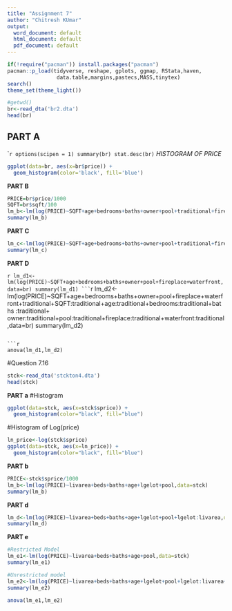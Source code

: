 ---
title: "Assignment 7"
author: "Chitresh KUmar"
output:
  word_document: default
  html_document: default
  pdf_document: default
---

```{r loadPackages, warning=FALSE, message=FALSE, results='hide' }
if(!require("pacman")) install.packages("pacman")
pacman::p_load(tidyverse, reshape, gplots, ggmap, RStata,haven,
                data.table,margins,pastecs,MASS,tinytex)
search()
theme_set(theme_light())
```
```{r}
#getwd()
br<-read_dta('br2.dta')
head(br)
```
## PART A


````{r}
options(scipen = 1)
summary(br)
stat.desc(br)
```
*HISTOGRAM OF PRICE*

```{r,warning=False,message=False}
ggplot(data=br, aes(x=br$price)) + 
  geom_histogram(color='black', fill='blue')
```

**PART B**

```{r}
PRICE=br$price/1000
SQFT=br$sqft/100
lm_b<-lm(log(PRICE)~SQFT+age+bedrooms+baths+owner+pool+traditional+fireplace+waterfront,data=br)
summary(lm_b)
```

**PART C**

```{r}
lm_c<-lm(log(PRICE)~SQFT+age+bedrooms+baths+owner+pool+traditional+fireplace+waterfront+waterfront : traditional ,data=br)
summary(lm_c)
```

  **PART D**
  
````{r}
lm_d1<-lm(log(PRICE)~SQFT+age+bedrooms+baths+owner+pool+fireplace+waterfront,data=br)
summary(lm_d1)
``` 
````{r}
lm_d2<-lm(log(PRICE)~SQFT+age+bedrooms+baths+owner+pool+fireplace+waterfront+traditional+SQFT:traditional+age:traditional+bedrooms:traditional+baths :traditional+ owner:traditional+pool:traditional+fireplace:traditional+waterfront:traditional,data=br)
summary(lm_d2)
```

```{r}
anova(lm_d1,lm_d2)
```


#Question 7.16 

```{r}
stck<-read_dta('stckton4.dta')
head(stck)
```
**PART a**
#Histogram
```{r,,warning=False,message=False}
ggplot(data=stck, aes(x=stck$sprice)) + 
  geom_histogram(color="black", fill="blue")
```
#Histogram of Log(price)
```{r code for Histogram,warning=False,message=False}
ln_price<-log(stck$sprice)
ggplot(data=stck, aes(x=ln_price)) + 
  geom_histogram(color="black", fill="blue")
```

**PART b**

```{r code for prediction}
PRICE<-stck$sprice/1000
lm_b<-lm(log(PRICE)~livarea+beds+baths+age+lgelot+pool,data=stck)
summary(lm_b)
```

**PART d**

```{r}
lm_d<-lm(log(PRICE)~livarea+beds+baths+age+lgelot+pool+lgelot:livarea,data=stck)
summary(lm_d)
```

**PART e**

```{r}
#Restricted Model
lm_e1<-lm(log(PRICE)~livarea+beds+baths+age+pool,data=stck)
summary(lm_e1)
```
```{r}
#Unrestricted model
lm_e2<-lm(log(PRICE)~livarea+beds+baths+age+lgelot+pool+lgelot:livarea+lgelot:beds+lgelot:baths+lgelot:age+lgelot:pool,data=stck)
summary(lm_e2)
```
```{r}
anova(lm_e1,lm_e2)
```